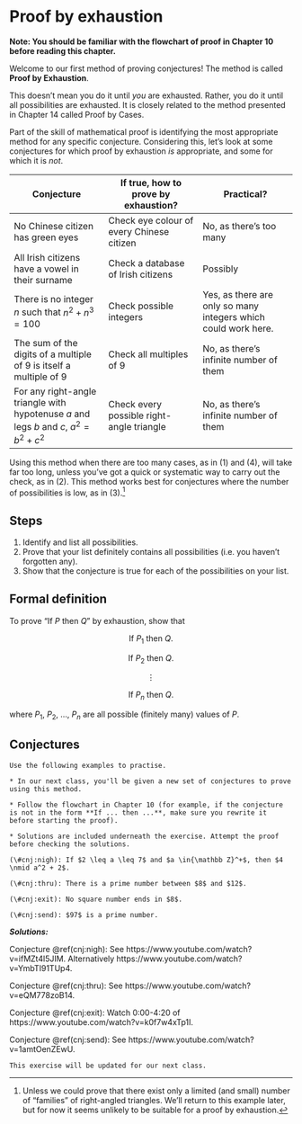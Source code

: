# Proof by exhaustion

<div class="alert alert-warning" role="alert">
<strong>Note: You should be familiar with the flowchart of proof in Chapter 10 before reading this chapter.
</strong> 
</div>

Welcome to our first method of proving conjectures! The method is called **Proof by Exhaustion**. 

This doesn't mean you do it until *you* are exhausted. Rather, you do it until all possibilities are exhausted. It is closely related to the method presented in Chapter 14 called Proof by Cases.

Part of the skill of mathematical proof is identifying the most appropriate method for any specific conjecture. Considering this, let's look at some conjectures for which proof by exhaustion *is* appropriate, and some for which it is *not*.


**Conjecture** | **If true, how to prove by exhaustion?** | **Practical?**
------------- | ------------- | -------------
No Chinese citizen has green eyes | Check eye colour of every Chinese citizen | No, as there's too many
All Irish citizens have a vowel in their surname | Check a database of Irish citizens | Possibly
There is no integer $n$ such that $n^2 + n^3 = 100$ | Check possible integers | Yes, as there are only so many integers which could work here.
The sum of the digits of a multiple of $9$ is itself a multiple of $9$ | Check all multiples of $9$ | No, as there's infinite number of them
For any right-angle triangle with hypotenuse $a$ and legs $b$ and $c$, $a^2 = b^2 + c^2$ | Check every possible right-angle triangle | No, as there's infinite number of them

Using this method when there are too many cases, as in (1) and (4), will take far too long, unless you've got a quick or systematic way to carry out the check, as in (2). This method works best for conjectures where the number of possibilities is low, as in (3).^[Unless we could prove that there exist only a limited (and small) number of "families" of right-angled triangles. We'll return to this example later, but for now it seems unlikely to be suitable for a proof by exhaustion.]

## Steps

1. Identify and list all possibilities.
2. Prove that your list definitely contains all possibilities (i.e. you haven't forgotten any).
3. Show that the conjecture is true for each of the possibilities on your list.

## Formal definition

To prove "If $P$ then $Q$" by exhaustion, show that

<center>

If $P_1$ then $Q$.

If $P_2$ then $Q$.

$\vdots$

If $P_n$ then $Q$.

</center>

where $P_1$, $P_2$, ..., $P_n$ are all possible (finitely many) values of $P$.

## Conjectures

<div class="alert alert-info" role="alert">
```exercise
Use the following examples to practise.

* In our next class, you'll be given a new set of conjectures to prove using this method.

* Follow the flowchart in Chapter 10 (for example, if the conjecture is not in the form **If ... then ...**, make sure you rewrite it before starting the proof). 

* Solutions are included underneath the exercise. Attempt the proof before checking the solutions.
  
(\#cnj:nigh): If $2 \leq a \leq 7$ and $a \in{\mathbb Z}^+$, then $4 \nmid a^2 + 2$.

(\#cnj:thru): There is a prime number between $8$ and $12$.

(\#cnj:exit): No square number ends in $8$.

(\#cnj:send): $97$ is a prime number.

``` 
</div> 

***Solutions:***

Conjecture \@ref(cnj:nigh): See
https://www.youtube.com/watch?v=ifMZt4l5JIM. Alternatively https://www.youtube.com/watch?v=YmbTI91TUp4.

Conjecture \@ref(cnj:thru): See
https://www.youtube.com/watch?v=eQM778zoB14.

Conjecture \@ref(cnj:exit): Watch 0:00-4:20 of https://www.youtube.com/watch?v=k0f7w4xTp1I.

Conjecture \@ref(cnj:send): See https://www.youtube.com/watch?v=1amtOenZEwU.

<div class="alert alert-info" role="alert">
```exercise
This exercise will be updated for our next class.

``` 
</div> 


<!-- There is no integer $a$ such that $a^2 + a^3 = 100$. -->

<!-- <div class="alert alert-info" role="alert"> -->
<!-- ```{exercise} -->
<!-- Some of these conjectures are false; disprove them by finding a counterexample. Some of them are true; prove them by exhaustion. -->

<!-- (\#cnj:syndrome): There is no two-digit number which is both a perfect square *and* a perfect cube. -->

<!-- (\#cnj:crush): If $p$ is a prime number and $p > 5$, then $p^4$ ends in 1. (https://www.youtube.com/watch?v=Q_UdUwm3Biw) -->

<!-- (\#cnj:defeat): There is no three-digit number which is a perfect square. -->

<!-- (\#cnj:rich): $(a + 1)^3\geq 3^a$ for $a\in{\mathbb Z^+}$, $a\leq 4$. -->

<!-- (\#cnj:dive): The product of two non-integers is never an integer. -->

<!-- (\#cnj:stun): No number greater than 2 when written in English, has more letters than the number itself. -->

<!-- (\#cnj:dirty): No number greater than 2 when written in Russian using the Cyrillic alphabet, has more letters than the number itself. -->

<!-- (\#cnj:frighten): There is no perfect square between 4100 and 4200. -->

<!-- (\#cnj:nest): If $p$ is a prime number such that $3 \leq p \leq 23$, then $8 \mid (p+1)(p-1)$. -->

<!-- (\#cnj:cupboard): Every positive integer up to and including 28 is at least one of the following: prime, perfect, triangular, or can be written as $b^c$, where $b\in{\mathbb Z}$ and $c\in{\mathbb Z^+}$, $c > 1$. -->

<!-- ``` -->

<!-- ```{exercise} -->
<!-- Some of these conjectures are false; disprove them by finding a counterexample. Some are true; prove them by exhaustion. -->

<!-- (\#cnj:study): Every integer between 20 and 30 (inclusive) can be written as the sum of *exactly* five **non-zero** square numbers. -->

<!-- (\#cnj:curl): If $x$ is a positive integer less than 5, the last digit of $x^5$ is $x$. -->

<!-- (\#cnj:drag): There are fewer square numbers below 50 than prime numbers. -->

<!-- (\#cnj:junior): Every even integer between (and including) 4 and 30 can be written as a sum of two primes. -->

<!-- (\#cnj:world): The sum of two distinct square numbers is a square number. (**Distinct** means the two square numbers can't be the same.) -->

<!-- (\#cnj:landscape): For $x, y, a \in \mathbb R$, if $x > y$ then $ax > ay$. -->

<!-- (\#cnj:write): It's impossible to move a knight from one corner of a chess board to the corner diagonally opposite in 4 moves. (You don't play chess? Look up online how a **knight** moves.) -->

<!-- (\#cnj:wash): Each integer in the set 2, 4, 6, 8, ..., 24, 26 can be written the sum of *at most* three perfect squares. -->

<!-- (\#cnj:cat): There are no integers $a$, $b$ and $c$ such that $(1+\frac{1}{a})(1+\frac{1}{b})(1+\frac{1}{c}) = 2$. -->

<!-- (\#cnj:refund): If the sum of two integers is even, then at least one of the summands is even. (Don't know what a **summand** is? Have a search online...) -->

<!-- ```  -->

<!-- </div> -->